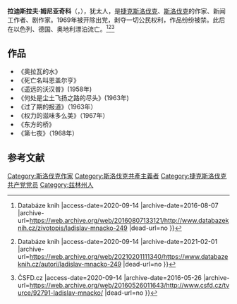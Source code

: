 '''拉迪斯拉夫·姆尼亚奇科'''（{{lang-cs|'''Ladislav Mňačko'''}}，{{bd|1919年|1月29日|1994年|2月24日}}），犹太人，是[[捷克斯洛伐克|捷克斯洛伐克]]、[[斯洛伐克|斯洛伐克]]的作家、新闻工作者、剧作家。1969年被开除出党，剥夺一切公民权利，作品纷纷被禁。此后在以色列、德国、奥地利漂泊流亡。<ref>{{Cite web |url=https://www.databazeknih.cz/zivotopis/ladislav-mnacko-249 |title=Ladislav Mňačko životopis {{!}} Databáze knih |access-date=2020-09-14 |archive-date=2016-08-07 |archive-url=https://web.archive.org/web/20160807133121/http://www.databazeknih.cz/zivotopis/ladislav-mnacko-249 |dead-url=no }}</ref><ref>{{Cite web |url=https://www.databazeknih.cz/autori/ladislav-mnacko-249 |title=Ladislav Mňačko {{!}} Databáze knih |access-date=2020-09-14 |archive-date=2021-02-01 |archive-url=https://web.archive.org/web/20210201111340/https://www.databazeknih.cz/autori/ladislav-mnacko-249 |dead-url=no }}</ref><ref>{{Cite web |url=https://www.csfd.cz/tvurce/92791-ladislav-mnacko/ |title=Ladislav Mňačko {{!}} ČSFD.cz |access-date=2020-09-14 |archive-date=2016-05-26 |archive-url=https://web.archive.org/web/20160526011643/http://www.csfd.cz/tvurce/92791-ladislav-mnacko/ |dead-url=no }}</ref>

== 作品 ==
*《奥拉瓦的水》
*《死亡名叫恩盖尔亨》
*《遥远的沃汉普》(1958年)
*《何处是尘土飞扬之路的尽头》(1963年)
*《过了期的报道》（1963年）
*《权力的滋味多么美》（1967年）
*《东方的桥》
*《第七夜》（1968年）


== 参考文献 ==
{{Reflist}}

[[Category:斯洛伐克作家|Category:斯洛伐克作家]]
[[Category:斯洛伐克共產主義者|Category:斯洛伐克共產主義者]]
[[Category:捷克斯洛伐克共产党党员|Category:捷克斯洛伐克共产党党员]]
[[Category:兹林州人|Category:兹林州人]]